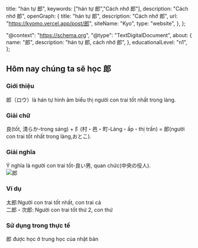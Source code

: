 
  title: "hán tự 郎",
  keywords: ["hán tự 郎","Cách nhớ 郎"],
  description: "Cách nhớ 郎",
  openGraph: {
    title: "hán tự 郎",
    description: "Cách nhớ 郎",
    url: "https://kyomo.vercel.app/post/郎",
    siteName: "Kyo",
    type: "website",
  },
};

  "@context": "https://schema.org",
  "@type": "TextDigitalDocument",
  about: {
    name: "郎",
    description: "hán tự 郎, cách nhớ 郎",
  },
  educationalLevel: "n1",
};

##  Hôm nay chúng ta sẽ học 郎
### Giới thiệu
郎（ロウ）là hán tự hình âm biểu thị người con trai tốt nhất trong làng.
### Giải chữ
良(tốt, 清らか-trong sáng) + 阝(村・邑・町-Làng・ấp・thị trấn) = 郎(người con trai tốt nhất trong làng,おとこ). 
### Giải nghĩa
Ý nghĩa là người con trai tốt-良い男, quan chức(中央の役人).   
<Image src={photo_2} alt="郎" />   
### Ví dụ
太郎:Người con trai tốt nhất, con trai cả   
二郎・次郎: Người con trai tốt thứ 2, con thứ
### Sử dụng trong thực tế
郎 được học ở trung học của nhật bản